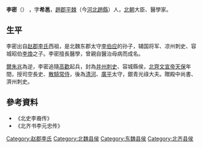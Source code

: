 '''李密'''（{{bd|？||578年| |catIdx=L}}） ，字'''希邕'''，[[趙郡|趙郡]][[平棘|平棘]]（今[[河北|河北]][[趙縣|趙縣]]）人，[[北朝_(中國朝代)|北朝]]大臣、醫學家。

==生平==
李密出自[[赵郡李氏|赵郡李氏]]西祖，是北魏东郡太守[[李伯应|李伯应]]的孙子，辅国将军、凉州刺史、容城昭伯[[李煥|李煥]]之子。李密擅長醫學，曾親自醫治母病而成名。

[[爾朱兆|爾朱兆]]為逆，李密追隨[[高歡|高歡]]起兵，封為[[并州|并州]][[刺史|刺史]]、容城縣侯，[[北齊文宣帝|北齊文宣帝]][[天保_(北齐)|天保]]年間，授司空長史、[[散騎常侍|散騎常侍]]，後為[[清河|清河]]、[[廣平|廣平]]太守，銀青光祿大夫。贈殿中尚書、濟州刺史。

==參考資料==
*《北史李裔传》
*《北齐书李元忠传》

[[Category:赵郡李氏|Category:赵郡李氏]]
[[Category:北魏县侯|Category:北魏县侯]]
[[Category:东魏县侯|Category:东魏县侯]]
[[Category:北齐县侯|Category:北齐县侯]]